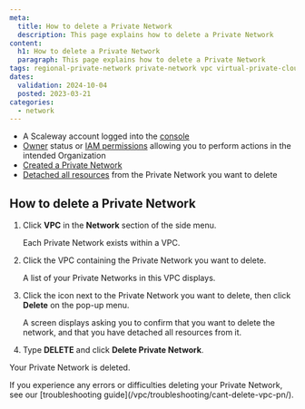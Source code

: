```yaml
---
meta:
  title: How to delete a Private Network
  description: This page explains how to delete a Private Network
content:
  h1: How to delete a Private Network
  paragraph: This page explains how to delete a Private Network
tags: regional-private-network private-network vpc virtual-private-cloud delete destroy
dates:
  validation: 2024-10-04
  posted: 2023-03-21
categories:
  - network
---
```


<Macro id="requirements" />

- A Scaleway account logged into the [console](https://console.scaleway.com)
- [Owner](/iam/concepts/#owner) status or [IAM permissions](/iam/concepts/#permission) allowing you to perform actions in the intended Organization
- [Created a Private Network](/vpc/how-to/create-private-network/)
- [Detached all resources](/vpc/how-to/attach-resources-to-pn/#how-to-detach-a-resource-from-a-private-network) from the Private Network you want to delete

## How to delete a Private Network

1. Click **VPC** in the **Network** section of the side menu.

    Each Private Network exists within a VPC.

2. Click the VPC containing the Private Network you want to delete.

    A list of your Private Networks in this VPC displays.

3. Click the <Icon name="more" /> icon next to the Private Network you want to delete, then click **Delete** on the pop-up menu.

    <Lightbox src="scaleway-delete-pn.webp" alt="" />

    A screen displays asking you to confirm that you want to delete the network, and that you have detached all resources from it.

4. Type **DELETE** and click **Delete Private Network**.

  Your Private Network is deleted.

<Message type="tip">
If you experience any errors or difficulties deleting your Private Network, see our [troubleshooting guide](/vpc/troubleshooting/cant-delete-vpc-pn/).
</Message>
